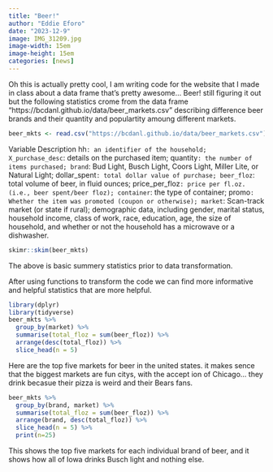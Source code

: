 ```yaml
---
title: "Beer!"
author: "Eddie Eforo"
date: "2023-12-9"
image: IMG_31209.jpg
image-width: 15em
image-height: 15em
categories: [news]
---
```



Oh this is actually pretty cool, I am writing code for the website that I made in class about a data frame that's pretty awesome... Beer! still figuring it out but the following statistics crome from the data frame "https://bcdanl.github.io/data/beer_markets.csv" describing difference beer brands and their quantity and populartity amoung different markets.



```r
beer_mkts <- read.csv("https://bcdanl.github.io/data/beer_markets.csv")
```

Variable Description
hh`: an identifier of the household;
X_purchase_desc`: details on the purchased item;
quantity`: the number of items purchased;
brand`: Bud Light, Busch Light, Coors Light, Miller Lite, or Natural Light;
dollar_spent`: total dollar value of purchase;
beer_floz`: total volume of beer, in fluid ounces;
price_per_floz`: price per fl.oz. (i.e., beer spent/beer floz);
container`: the type of container;
promo`: Whether the item was promoted (coupon or otherwise);
market`: Scan-track market (or state if rural);
demographic data, including gender, marital status, household income, class of work, race, education, age, the size of household, and whether or not the household has a microwave or a dishwasher.



```r
skimr::skim(beer_mkts)
```

The above is basic summery statistics prior to data transformation. 

After using functions to transform the code we can find more informative and helpful statistics that are more helpful.

 

```r
library(dplyr)
library(tidyverse)
beer_mkts %>%
  group_by(market) %>%
  summarise(total_floz = sum(beer_floz)) %>%
  arrange(desc(total_floz)) %>%
  slice_head(n = 5)


```
Here are the top five markets for beer in the united states. it makes sence that the biggest markets are fun citys, with the accept ion of Chicago... they drink becasue their pizza is weird and their Bears fans.


```r
beer_mkts %>%
  group_by(brand, market) %>%
  summarise(total_floz = sum(beer_floz)) %>%
  arrange(brand, desc(total_floz)) %>%
  slice_head(n = 5) %>% 
  print(n=25)

```


This shows the top five markets for each individual brand of beer, and it shows how all of Iowa drinks Busch light and nothing else.

